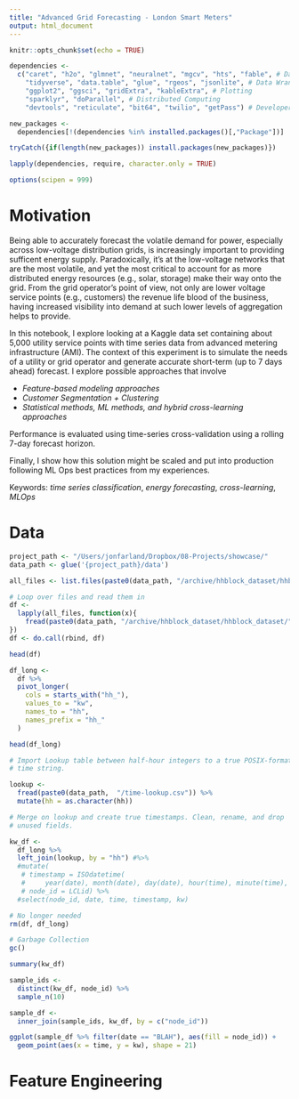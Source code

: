 ```yaml
---
title: "Advanced Grid Forecasting - London Smart Meters"
output: html_document
---
```


```r
knitr::opts_chunk$set(echo = TRUE)

dependencies <-
  c("caret", "h2o", "glmnet", "neuralnet", "mgcv", "hts", "fable", # DataScience
    "tidyverse", "data.table", "glue", "rgeos", "jsonlite", # Data Wrangling
    "ggplot2", "ggsci", "gridExtra", "kableExtra", # Plotting
    "sparklyr", "doParallel", # Distributed Computing
    "devtools", "reticulate", "bit64", "twilio", "getPass") # Developer Tools

new_packages <- 
  dependencies[!(dependencies %in% installed.packages()[,"Package"])]

tryCatch({if(length(new_packages)) install.packages(new_packages)})

lapply(dependencies, require, character.only = TRUE)

options(scipen = 999)

```

# Motivation

Being able to accurately forecast the volatile demand for power, especially 
across low-voltage distribution grids, is increasingly important to providing 
sufficent energy supply. Paradoxically, it's at the low-voltage networks that 
are the most volatile, and yet the most critical to account for as more 
distributed energy resources (e.g., solar, storage) make their way onto the 
grid. From the grid operator's point of view, not only are lower voltage 
service points (e.g., customers) the revenue life blood of the business, having
increased visibility into demand at such lower levels of aggregation helps 
to provide.

In this notebook, I explore looking at a Kaggle data set containing about 5,000 
utility service points with time series data from advanced metering 
infrastructure (AMI). The context of this experiment is to simulate the needs of
a utility or grid operator and generate accurate short-term (up to 7 days ahead)
forecast. I explore possible approaches that involve

- *Feature-based modeling approaches*
- *Customer Segmentation + Clustering*
- *Statistical methods, ML methods, and hybrid cross-learning approaches*

Performance is evaluated using time-series cross-validation using a rolling 
7-day forecast horizon.

Finally, I show how this solution might be scaled and put into production 
following ML Ops best practices from my experiences. 

Keywords: *time series classification*, *energy forecasting*, *cross-learning*, *MLOps*

# Data
```r
project_path <- "/Users/jonfarland/Dropbox/08-Projects/showcase/"
data_path <- glue('{project_path}/data')

all_files <- list.files(paste0(data_path, "/archive/hhblock_dataset/hhblock_dataset"))

# Loop over files and read them in
df <- 
  lapply(all_files, function(x){
    fread(paste0(data_path, "/archive/hhblock_dataset/hhblock_dataset/", x))
})
df <- do.call(rbind, df)

head(df)

```
```r

df_long <- 
  df %>%
  pivot_longer(
    cols = starts_with("hh_"),
    values_to = "kw",
    names_to = "hh",
    names_prefix = "hh_"
  )

head(df_long)

```
```r

# Import Lookup table between half-hour integers to a true POSIX-formatted
# time string.

lookup <- 
  fread(paste0(data_path,  "/time-lookup.csv")) %>%
  mutate(hh = as.character(hh))

# Merge on lookup and create true timestamps. Clean, rename, and drop 
# unused fields. 

kw_df <-
  df_long %>%
  left_join(lookup, by = "hh") #%>%
  #mutate(
   # timestamp = ISOdatetime(
   #     year(date), month(date), day(date), hour(time), minute(time), 0),
   # node_id = LCLid) %>%
  #select(node_id, date, time, timestamp, kw)

# No longer needed
rm(df, df_long)

# Garbage Collection
gc()

summary(kw_df)

```

```r

sample_ids <-
  distinct(kw_df, node_id) %>%
  sample_n(10)

sample_df <- 
  inner_join(sample_ids, kw_df, by = c("node_id"))

ggplot(sample_df %>% filter(date == "BLAH"), aes(fill = node_id)) + 
  geom_point(aes(x = time, y = kw), shape = 21)

```
# Feature Engineering

#



